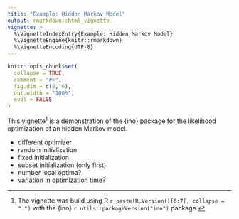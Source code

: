 ```yaml
---
title: "Example: Hidden Markov Model"
output: rmarkdown::html_vignette
vignette: >
  %\VignetteIndexEntry{Example: Hidden Markov Model}
  %\VignetteEngine{knitr::rmarkdown}
  %\VignetteEncoding{UTF-8}
---
```


```r
knitr::opts_chunk$set(
  collapse = TRUE,
  comment = "#>",
  fig.dim = c(8, 6),
  out.width = "100%",
  eval = FALSE
)
```

This vignette^[The vignette was build using R `r paste(R.Version()[6:7], collapse = ".")` with the {ino} `r utils::packageVersion("ino")` package.] is a demonstration of the {ino} package for the likelihood optimization of an hidden Markov model.

- different optimizer
- random initialization
- fixed initialization
- subset initialization (only first)
- number local optima?
- variation in optimization time?

